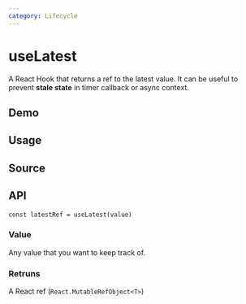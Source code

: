 ```yaml
---
category: Lifecycle
---
```


# useLatest


<HooksType category={frontmatter.category} lowLevel />

A React Hook that returns a ref to the latest value. It can be useful to prevent **stale state** in timer callback or async context.

## Demo


<App />

## Usage



## Source


<Source />

## API

```tsx
const latestRef = useLatest(value)
```

### Value

Any value that you want to keep track of.

### Retruns

A React ref (`React.MutableRefObject<T>`)
